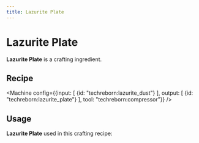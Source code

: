 ```yaml
---
title: Lazurite Plate
---
```


<ItemImage file="lazurite_plate" alt="Lazurite Plate" size="200" />

# Lazurite Plate

**Lazurite Plate** is a crafting ingredient.

## Recipe

<Machine config={{input: [
	{id: "techreborn:lazurite_dust"}
], output: [
	{id: "techreborn:lazurite_plate"}
], tool: "techreborn:compressor"}} />

## Usage

**Lazurite Plate** used in this crafting recipe:

<CraftingTable recipe="input techreborn:lazurite_plate techreborn:industrial_circuit techreborn:lazurite_plate input techreborn:lazurite_plate techreborn:energy_crystal techreborn:lazurite_plate input techreborn:lazurite_plate techreborn:industrial_circuit techreborn:lazurite_plate output techreborn:lapotron_crystal"/>
